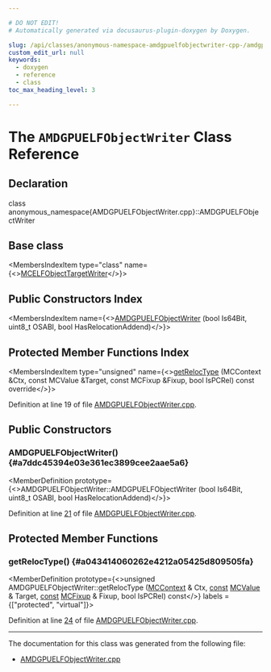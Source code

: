 ```yaml
---

# DO NOT EDIT!
# Automatically generated via docusaurus-plugin-doxygen by Doxygen.

slug: /api/classes/anonymous-namespace-amdgpuelfobjectwriter-cpp-/amdgpuelfobjectwriter
custom_edit_url: null
keywords:
  - doxygen
  - reference
  - class
toc_max_heading_level: 3

---
```





# The `AMDGPUELFObjectWriter` Class Reference

<DoxygenPage pluginConfig={pluginConfig}>



## Declaration

<CodeBlock>class anonymous_namespace{AMDGPUELFObjectWriter.cpp}::AMDGPUELFObjectWriter</CodeBlock>

## Base class

<MembersIndex>

<MembersIndexItem
  type="class"
  name={<><a href="/docs/api/classes/llvm/mcelfobjecttargetwriter">MCELFObjectTargetWriter</a></>}>
</MembersIndexItem>

</MembersIndex>

## Public Constructors Index

<MembersIndex>

<MembersIndexItem
  name={<><a href="#a7ddc45394e03e361ec3899cee2aae5a6">AMDGPUELFObjectWriter</a> (bool Is64Bit, uint8&#95;t OSABI, bool HasRelocationAddend)</>}>
</MembersIndexItem>

</MembersIndex>

## Protected Member Functions Index

<MembersIndex>

<MembersIndexItem
  type="unsigned"
  name={<><a href="#a043414060262e4212a05425d809505fa">getRelocType</a> (MCContext &amp;Ctx, const MCValue &amp;Target, const MCFixup &amp;Fixup, bool IsPCRel) const override</>}>
</MembersIndexItem>

</MembersIndex>


Definition at line 19 of file <a href="/docs/api/files/lib/lib/target/lib/target/amdgpu/lib/target/amdgpu/mctargetdesc/amdgpuelfobjectwriter-cpp">AMDGPUELFObjectWriter.cpp</a>.

<SectionDefinition>

## Public Constructors

### AMDGPUELFObjectWriter() {#a7ddc45394e03e361ec3899cee2aae5a6}

<MemberDefinition
  prototype={<>AMDGPUELFObjectWriter::AMDGPUELFObjectWriter (bool Is64Bit, uint8&#95;t OSABI, bool HasRelocationAddend)</>}>

Definition at line <a href="/docs/api/files/lib/lib/target/lib/target/amdgpu/lib/target/amdgpu/mctargetdesc/amdgpuelfobjectwriter-cpp/#l00021">21</a> of file <a href="/docs/api/files/lib/lib/target/lib/target/amdgpu/lib/target/amdgpu/mctargetdesc/amdgpuelfobjectwriter-cpp">AMDGPUELFObjectWriter.cpp</a>.
</MemberDefinition>

</SectionDefinition>

<SectionDefinition>

## Protected Member Functions

### getRelocType() {#a043414060262e4212a05425d809505fa}

<MemberDefinition
  prototype={<>unsigned AMDGPUELFObjectWriter::getRelocType (<a href="/docs/api/classes/llvm/mccontext">MCContext</a> &amp; Ctx, <a href="/docs/api/files/lib/lib/target/lib/target/aarch64/aarch64promoteconstant-cpp/#a90f8350fecae261c25be85d38b451bff">const</a> <a href="/docs/api/classes/llvm/mcvalue">MCValue</a> &amp; Target, <a href="/docs/api/files/lib/lib/target/lib/target/aarch64/aarch64promoteconstant-cpp/#a90f8350fecae261c25be85d38b451bff">const</a> <a href="/docs/api/classes/llvm/mcfixup">MCFixup</a> &amp; Fixup, bool IsPCRel) const</>}
  labels = {["protected", "virtual"]}>

Definition at line <a href="/docs/api/files/lib/lib/target/lib/target/amdgpu/lib/target/amdgpu/mctargetdesc/amdgpuelfobjectwriter-cpp/#l00024">24</a> of file <a href="/docs/api/files/lib/lib/target/lib/target/amdgpu/lib/target/amdgpu/mctargetdesc/amdgpuelfobjectwriter-cpp">AMDGPUELFObjectWriter.cpp</a>.
</MemberDefinition>

</SectionDefinition>

<hr/>

The documentation for this class was generated from the following file:

<ul>
<li><a href="/docs/api/files/lib/lib/target/lib/target/amdgpu/lib/target/amdgpu/mctargetdesc/amdgpuelfobjectwriter-cpp">AMDGPUELFObjectWriter.cpp</a></li>
</ul>

</DoxygenPage>
